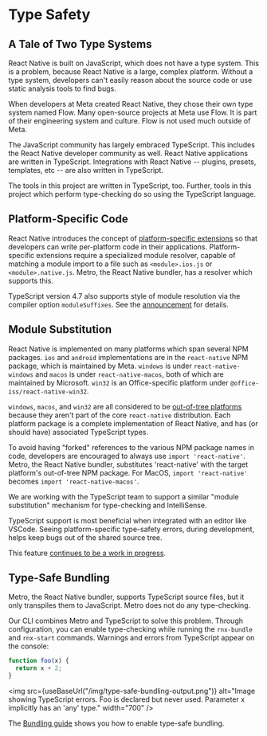 
# Type Safety

## A Tale of Two Type Systems

React Native is built on JavaScript, which does not have a type system. This is
a problem, because React Native is a large, complex platform. Without a type
system, developers can't easily reason about the source code or use static
analysis tools to find bugs.

When developers at Meta created React Native, they chose their own type system
named Flow. Many open-source projects at Meta use Flow. It is part of their
engineering system and culture. Flow is not used much outside of Meta.

The JavaScript community has largely embraced TypeScript. This includes the
React Native developer community as well. React Native applications are written
in TypeScript. Integrations with React Native -- plugins, presets, templates,
etc -- are also written in TypeScript.

The tools in this project are written in TypeScript, too. Further, tools in this
project which perform type-checking do so using the TypeScript language.

## Platform-Specific Code

React Native introduces the concept of
[platform-specific extensions](https://reactnative.dev/docs/platform-specific-code#platform-specific-extensions)
so that developers can write per-platform code in their applications.
Platform-specific extensions require a specialized module resolver, capable of
matching a module import to a file such as `<module>.ios.js` or
`<module>.native.js`. Metro, the React Native bundler, has a resolver which
supports this.

TypeScript version 4.7 also supports style of module resolution via the compiler
option `moduleSuffixes`. See the
[announcement](https://devblogs.microsoft.com/typescript/announcing-typescript-4-7-beta/#resolution-customization-with-modulesuffixes)
for details.

## Module Substitution

React Native is implemented on many platforms which span several NPM packages.
`ios` and `android` implementations are in the `react-native` NPM package, which
is maintained by Meta. `windows` is under `react-native-windows` and `macos` is
under `react-native-macos`, both of which are maintained by Microsoft. `win32`
is an Office-specific platform under `@office-iss/react-native-win32`.

`windows`, `macos`, and `win32` are all considered to be
[out-of-tree platforms](https://microsoft.github.io/react-native-windows/docs/metro-config-out-tree-platforms)
because they aren't part of the core `react-native` distribution. Each platform
package is a complete implementation of React Native, and has (or should have)
associated TypeScript types.

To avoid having "forked" references to the various NPM package names in code,
developers are encouraged to always use `import 'react-native'`. Metro, the
React Native bundler, substitutes 'react-native' with the target platform's
out-of-tree NPM package. For MacOS, `import 'react-native'` becomes
`import 'react-native-macos'`.

We are working with the TypeScript team to support a similar "module substitution"
mechanism for type-checking and IntelliSense.

TypeScript support is most beneficial when integrated with an editor like
VSCode. Seeing platform-specific type-safety errors, during development, helps
keep bugs out of the shared source tree.

This feature
[continues to be a work in progress](https://github.com/microsoft/rnx-kit/issues/1273).

## Type-Safe Bundling

Metro, the React Native bundler, supports TypeScript source files, but it only
transpiles them to JavaScript. Metro does not do any type-checking.

Our CLI combines Metro and TypeScript to solve this problem. Through
configuration, you can enable type-checking while running the `rnx-bundle` and
`rnx-start` commands. Warnings and errors from TypeScript appear on the console:

```typescript title="Unused function with missing type information"
function foo(x) {
  return x + 2;
}
```

<img
  src={useBaseUrl("/img/type-safe-bundling-output.png")}
  alt="Image showing TypeScript errors. Foo is declared but never used. Parameter x implicitly has an 'any' type."
  width="700"
/>

The [Bundling guide](/docs/guides/bundling) shows you how to enable type-safe
bundling.
